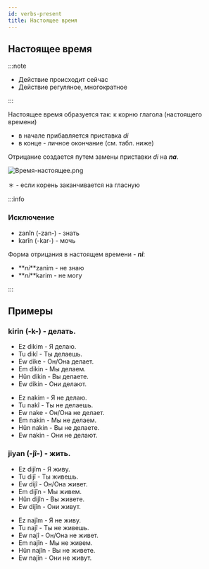 ```yaml
---
id: verbs-present
title: Настоящее время
---
```


## Настоящее время

:::note

- Действие происходит сейчас
- Действие регуляное, многократное

:::

Настоящее время образуется так: к корню глагола (настоящего времени)

- в начале прибавляется приставка _di_
- в конце - личное окончание (см. табл. ниже)

Отрицание создается путем замены приставки _di_ на **_na_**.

![Время-настоящее.png](/img/chapter-1/present-tense.png)

＊ - если корень заканчивается на гласную

:::info

### Исключение

- zanîn (-zan-) - знать
- karîn (-kar-) - мочь

Форма отрицания в настоящем времени - **_ni_**:

- **_ni_**zanim - не знаю
- **_ni_**karim - не могу

:::

## Примеры

### kirin (-k-) - делать.

<div style={{ display: 'flex' }}>
  <div>
    <ul>
      <li>Ez dikim - Я делаю.</li>
      <li>Tu dikî - Ты делаешь.</li>
      <li>Ew dike - Он/Она делает.</li>
      <li>Em dikin - Мы делаем.</li>
      <li>Hûn dikin - Вы делаете.</li>
      <li>Ew dikin - Они делают.</li>
    </ul>
  </div>
  <div>
    <ul>
      <li>Ez nakim - Я не делаю.</li>
      <li>Tu nakî - Ты не делаешь.</li>
      <li>Ew nake - Он/Она не делает.</li>
      <li>Em nakin - Мы не делаем.</li>
      <li>Hûn nakin - Вы не делаете.</li>
      <li>Ew nakin - Они не делают.</li>
    </ul>
  </div>
</div>

### jiyan (-jî-) - жить.

<div style={{ display: 'flex' }}>
    <div>
        <ul>
            <li>Ez dijîm - Я живу.</li>
            <li>Tu dijî - Ты живешь.</li>
            <li>Ew dijî - Он/Она живет.</li>
            <li>Em dijîn - Мы живем.</li>
            <li>Hûn dijîn - Вы живете.</li>
            <li>Ew dijîn - Они живут.</li>
        </ul>
    </div>
    <div>
        <ul>
            <li>Ez najîm - Я не живу.</li>
            <li>Tu najî - Ты не живешь.</li>
            <li>Ew najî - Он/Она не живет.</li>
            <li>Em najîn - Мы не живем.</li>
            <li>Hûn najîn - Вы не живете.</li>
            <li>Ew najîn - Они не живут.</li>
        </ul>
    </div>
</div>
